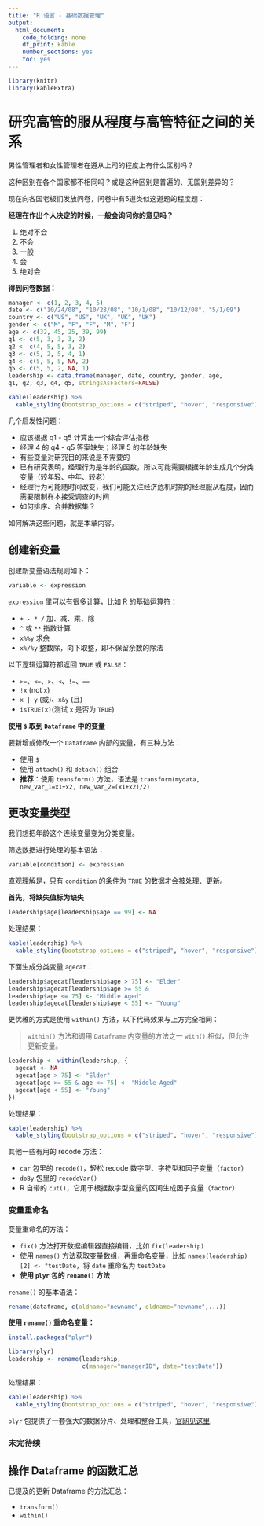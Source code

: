 ```yaml
---
title: "R 语言 - 基础数据管理"
output:
  html_document:
    code_folding: none
    df_print: kable
    number_sections: yes
    toc: yes
---
```


```r
library(knitr)
library(kableExtra)
```

# 研究高管的服从程度与高管特征之间的关系

男性管理者和女性管理者在遵从上司的程度上有什么区别吗？

这种区别在各个国家都不相同吗？或是这种区别是普遍的、无国别差异的？

现在向各国老板们发放问卷，问卷中有5道类似这道题的程度题：

**经理在作出个人决定的时候，一般会询问你的意见吗？**

1. 绝对不会
2. 不会
3. 一般
4. 会
5. 绝对会

**得到问卷数据：**

```r
manager <- c(1, 2, 3, 4, 5)
date <- c("10/24/08", "10/28/08", "10/1/08", "10/12/08", "5/1/09")
country <- c("US", "US", "UK", "UK", "UK")
gender <- c("M", "F", "F", "M", "F")
age <- c(32, 45, 25, 39, 99)
q1 <- c(5, 3, 3, 3, 2)
q2 <- c(4, 5, 5, 3, 2)
q3 <- c(5, 2, 5, 4, 1)
q4 <- c(5, 5, 5, NA, 2)
q5 <- c(5, 5, 2, NA, 1)
leadership <- data.frame(manager, date, country, gender, age,
q1, q2, q3, q4, q5, stringsAsFactors=FALSE)
```

```r
kable(leadership) %>%
  kable_styling(bootstrap_options = c("striped", "hover", "responsive"), full_width = T, position = "left")
```

几个启发性问题：

* 应该根据 q1 - q5 计算出一个综合评估指标
* 经理 4 的 q4 - q5 答案缺失；经理 5 的年龄缺失
* 有些变量对研究目的来说是不需要的
* 已有研究表明，经理行为是年龄的函数，所以可能需要根据年龄生成几个分类变量（较年轻、中年、较老）
* 经理行为可能随时间改变，我们可能关注经济危机时期的经理服从程度，因而需要限制样本接受调查的时间
* 如何排序、合并数据集？

如何解决这些问题，就是本章内容。

## 创建新变量

创建新变量语法规则如下：

```r
variable <- expression
```

`expression` 里可以有很多计算，比如 R 的基础运算符：

* `+ - * /` 加、减、乘、除
* `^` 或 `**` 指数计算
* `x%%y` 求余
* `x%/%y` 整数除，向下取整，即不保留余数的除法

以下逻辑运算符都返回 `TRUE` 或 `FALSE`：

* `>=`、`<=`、`>`、`<`、`!=`、`==`
* `!x` (not `x`)
* `x | y` (或)、`x&y` (且)
* `isTRUE(x)`(测试 `x` 是否为 `TRUE`)

**使用 `$` 取到 `Dataframe` 中的变量**

要新增或修改一个 `Dataframe` 内部的变量，有三种方法：

* 使用 `$`
* 使用 `attach()` 和 `detach()` 组合
* **推荐**：使用 `teansform()` 方法，语法是 `transform(mydata, new_var_1=x1+x2, new_var_2=(x1+x2)/2)`

## 更改变量类型

我们想把年龄这个连续变量变为分类变量。

筛选数据进行处理的基本语法：

```r
variable[condition] <- expression
```

直观理解是，只有 `condition` 的条件为 `TRUE` 的数据才会被处理、更新。

**首先，将缺失值标为缺失**

```r
leadership$age[leadership$age == 99] <- NA
```

处理结果：

```r
kable(leadership) %>%
  kable_styling(bootstrap_options = c("striped", "hover", "responsive"), full_width = T, position = "left")
```

下面生成分类变量 `agecat`：

```r
leadership$agecat[leadership$age > 75] <- "Elder"
leadership$agecat[leadership$age >= 55 &
leadership$age <= 75] <- "Middle Aged"
leadership$agecat[leadership$age < 55] <- "Young"
``` 

更优雅的方式是使用 `within()` 方法，以下代码效果与上方完全相同：

> `within()` 方法和调用 `Dataframe` 内变量的方法之一 `with()` 相似，但允许更新变量。

```r
leadership <- within(leadership, {
  agecat <- NA
  agecat[age > 75] <- "Elder"
  agecat[age >= 55 & age <= 75] <- "Middle Aged"
  agecat[age < 55] <- "Young"
})
```

处理结果：

```r
kable(leadership) %>%
  kable_styling(bootstrap_options = c("striped", "hover", "responsive"), full_width = T, position = "left")
```

其他一些有用的 recode 方法：

* `car` 包里的 `recode()`，轻松 recode 数字型、字符型和因子变量（`factor`）
* `doBy` 包里的 `recodeVar()`
* R 自带的 `cut()`，它用于根据数字型变量的区间生成因子变量（`factor`）

### 变量重命名

变量重命名的方法：

* `fix()` 方法打开数据编辑器直接编辑，比如 `fix(leadership)`
* 使用 `names()` 方法获取变量数组，再重命名变量，比如 `names(leadership)[2] <- "testDate`，将 `date` 重命名为 `testDate`
* **使用 `plyr` 包的 `rename()` 方法**

`rename()` 的基本语法：

```r
rename(dataframe, c(oldname="newname", oldname="newname",...))
```

**使用 `rename()` 重命名变量：**

```r
install.packages("plyr")
```

```r
library(plyr)
leadership <- rename(leadership,
                     c(manager="managerID", date="testDate"))
```

处理结果：

```r
kable(leadership) %>%
  kable_styling(bootstrap_options = c("striped", "hover", "responsive"), full_width = T, position = "left")
```

`plyr` 包提供了一套强大的数据分片、处理和整合工具，[官网见这里](http://had.co.nz/plyr).

### 未完待续

## 操作 Dataframe 的函数汇总

已提及的更新 Dataframe 的方法汇总：

* `transform()`
* `within()`
